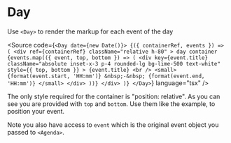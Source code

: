 
<Meta of={DayStories} />

# Day

Use `<Day>` to render the markup for each event of the day

<Canvas of={DayStories.BasicDay} />

<Source
  code={`
<Day date={new Date()}>
  {({ containerRef, events }) => (
    <div
      ref={containerRef}
      className="relative h-80"
    >
      day container
      {events.map(({ event, top, bottom }) => (
        <div
          key={event.title}
          className="absolute inset-x-3 p-4 rounded-lg bg-lime-500 text-white"
          style={{ top, bottom }}
        >
          {event.title}
          <br />
          <small>
            {format(event.start, 'HH:mm')}
            &nbsp;-&nbsp;
            {format(event.end, 'HH:mm')}
          </small>
        </div>
      ))}
    </div>
  )}
</Day>
  `}
  language="tsx"
/>

The only style required for the container is "position: relative".
As you can see you are provided with `top` and `bottom`. Use them like the example, to position your event.

Note you also have access to `event` which is the original event object you passed to `<Agenda>`.
